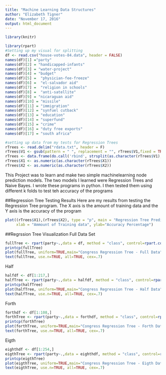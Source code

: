 ---
title: "Machine Learning Data Structures"
author: "Elizabeth Tigner"
date: "November 17, 2016"
output: html_document
---

```{r setup, include=FALSE}
library(knitr)

library(rpart)
#Setting up my visual for splitting
df <- read.csv("house-votes-84.data", header = FALSE)
names(df)[1] ="party"
names(df)[2] = "handicapped-infants"
names(df)[3] = "water-project"
names(df)[4] = "budget"
names(df)[5] =  "physician-fee-freeze"
names(df)[6] =  "el-salvador aid"
names(df)[7] =  "religion in schools"
names(df)[8] =  "anti-satellite"
names(df)[9] = "nicaraguan aid"
names(df)[10] = "missile"
names(df)[11] = "immigration"
names(df)[12] = "synfuel cutback"
names(df)[13] = "education"
names(df)[14] = "superfund"
names(df)[15] = "crime"
names(df)[16] = "duty free exports"
names(df)[17] = "south africa"

#setting up data from my tests for Regression Trees
rTrees <- read.delim("rdata.txt", header = F)
rTrees$V1 <- gsub(pattern = " ", replacement = "", rTrees$V1,fixed = TRUE)
rTrees <- data.frame(do.call('rbind', strsplit(as.character(rTrees$V1),',',fixed = T)))
rTrees$X1 <- as.numeric(as.character(rTrees$X1))
rTrees$X2 <- as.numeric(as.character(rTrees$X2))
```
This Project was to learn and make two simple machinelearning node prediction models. The two models I learned were Regression Trees and Naive Bayes. I wrote these programs in python. I then tested them using different k folds to test teh accuracy of the programs 


##Regression Tree Testing Results 
Here are my results from testing the Regression Tree program. The X axis is the amount of training data and the Y axis is the accuracy of the program

```{r, fig.width=8, fig.height=8}
plot((rTrees$X1),(rTrees$X2), type = "p", main = "Regression Tree Prediction Accuracy", 
     xlab = "Ammount of Training data", ylab="Accuracy Percentage")
```

##Regrssion Tree Visualization
Full Data Set
```{r, fig.width=13, fig.height=8}
fullTree <- rpart(party~.,data = df, method = "class", control=rpart.control(minsplit=1, cp=0))
printcp(fullTree)
plot(fullTree, uniform=TRUE,main="Congress Regression Tree - Full Data")
text(fullTree, use.n=TRUE, all=TRUE, cex=.7)
```
Half
```{r,fig.width=13, fig.height=8}
halfdf <- df[1:217,]
halfTree <- rpart(party~.,data = halfdf, method = "class", control=rpart.control(minsplit=1, cp=0))
printcp(halfTree)
plot(halfTree, uniform=TRUE,main="Congress Regression Tree - Half Data")
text(halfTree, use.n=TRUE, all=TRUE, cex=.7)
```

Forth
```{r,fig.width=13, fig.height=8}
forthdf <- df[1:108,]
forthTree <- rpart(party~.,data = forthdf, method = "class", control=rpart.control(minsplit=1, cp=0))
printcp(forthTree)
plot(forthTree, uniform=TRUE,main="Congress Regression Tree - Forth Data")
text(forthTree, use.n=TRUE, all=TRUE, cex=.7)
```

Eigth
```{r,fig.width=13, fig.height=8}
eighthdf <- df[1:254,]
eigthTree <- rpart(party~.,data = eighthdf, method = "class", control=rpart.control(minsplit=1, cp=0))
printcp(eigthTree)
plot(eigthTree, uniform=TRUE,main="Congress Regression Tree - Eigth Data")
text(eigthTree, use.n=TRUE, all=TRUE, cex=.7)
```


